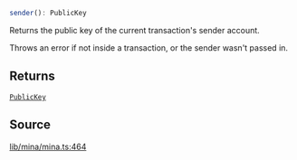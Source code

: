 ```ts
sender(): PublicKey
```

Returns the public key of the current transaction's sender account.

Throws an error if not inside a transaction, or the sender wasn't passed in.

## Returns

[`PublicKey`](../../../classes/PublicKey.mdx)

## Source

[lib/mina/mina.ts:464](https://github.com/o1-labs/o1js/blob/000b9835d52eede806be269b958c57000ff32f72/src/lib/mina/mina.ts#L464)
